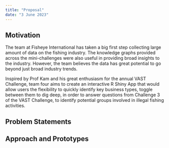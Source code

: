 ```yaml
---
title: "Proposal"
date: "3 June 2023"
---
```


## Motivation

The team at Fisheye International has taken a big first step collecting large amount of data on the fishing industry. The knowledge graphs provided across the mini-challenges were also useful in providing broad insights to the industry. However, the team believes the data has great potential to go beyond just broad industry trends.

Inspired by Prof Kam and his great enthusiasm for the annual VAST Challenge, team four aims to create an interactive R Shiny App that would allow users the flexibility to quickly identify key business types, toggle between them to dig deep, in order to answer questions from Challenge 3 of the VAST Challenge, to identify potential groups involved in illegal fishing activities.

## Problem Statements 

## Approach and Prototypes

